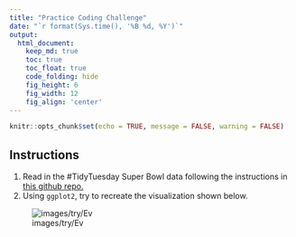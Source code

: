 ```yaml
---
title: "Practice Coding Challenge"
date: "`r format(Sys.time(), '%B %d, %Y')`"
output:
  html_document:  
    keep_md: true
    toc: true
    toc_float: true
    code_folding: hide
    fig_height: 6
    fig_width: 12
    fig_align: 'center'
---
```


```r
knitr::opts_chunk$set(echo = TRUE, message = FALSE, warning = FALSE)
```

## Instructions

1. Read in the #TidyTuesday Super Bowl data following the instructions in [this github repo.](https://github.com/rfordatascience/tidytuesday/blob/master/data/2021/2021-03-02/readme.md)
2. Using `ggplot2`, try to recreate the visualization shown below.

![images/try/Ev]()

<!------
https://twitter.com/leeolney3/status/1366678172650078210
----------->